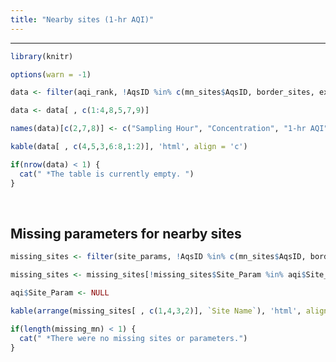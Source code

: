 ---
title: "Nearby sites (1-hr AQI)"
---

<hr> 

```{r kable3, message=F, echo=F, results='asis', warning=F}
library(knitr)

options(warn = -1)

data <- filter(aqi_rank, !AqsID %in% c(mn_sites$AqsID, border_sites, extra_sites))

data <- data[ , c(1:4,8,5,7,9)]

names(data)[c(2,7,8)] <- c("Sampling Hour", "Concentration", "1-hr AQI")

kable(data[ , c(4,5,3,6:8,1:2)], 'html', align = 'c')

if(nrow(data) < 1) {
  cat(" *The table is currently empty. ")
} 
```
<br>

<div class = "gray">
## Missing parameters for nearby sites
```{r miss_nearby, message=F, echo=F, results='asis', warning=F}

missing_sites <- filter(site_params, !AqsID %in% c(mn_sites$AqsID, border_sites))

missing_sites <- missing_sites[!missing_sites$Site_Param %in% aqi$Site_Param, ]

aqi$Site_Param <- NULL

kable(arrange(missing_sites[ , c(1,4,3,2)], `Site Name`), 'html', align = 'c')

if(length(missing_mn) < 1) {
  cat(" *There were no missing sites or parameters.")
} 
```
</div>


